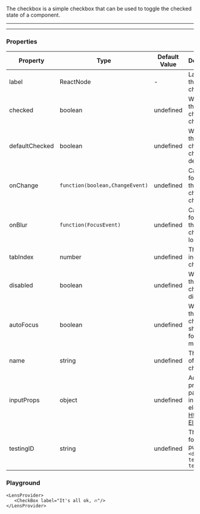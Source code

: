 
The checkbox is a simple checkbox that can be used to toggle the checked state of a component.

---

<LensProvider>
    <CheckBox label="It's all ok, 🔥"/>
</LensProvider>

---

### Properties

|Property|Type|Default Value|Description|Required|
|---|---|---|---|---|
|label|ReactNode|-|Label for the checkbox|Yes|
|checked|boolean|undefined|Whether the checkbox is checked|No|
|defaultChecked|boolean|undefined|Whether the checkbox is checked by default|No|
|onChange|`function(boolean,ChangeEvent)`|undefined|Callback for when the checkbox changes|No|
|onBlur |`function(FocusEvent)`|undefined|Callback for when the checkbox loses focus|No|
|tabIndex|number|undefined|The tab index of the checkbox|No|
|disabled|boolean|undefined|Whether the checkbox is disabled|No|
|autoFocus|boolean|undefined|Whether the checkbox should be focused on mount|No|
|name|string|undefined|The name of the checkbox|No|
|inputProps|object|undefined|Additional props to pass to the input element [Html Input Element](https://developer.mozilla.org/en-US/docs/Web/HTML/Element/input#Attributes)|No|
|testingID| string | undefined | The id used for testing purposes.<br/>`<div data-testid="my-test-id"/>` |No|

### Playground

```tsx live
<LensProvider>
   <CheckBox label="It's all ok, 🔥"/>
</LensProvider>
```